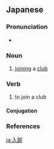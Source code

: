 ==Japanese==
{{ja-kanjitab|にゅう|ぶ|yomi=o}}

===Pronunciation===
* {{ja-pron|にゅうぶ|y=o|acc=0|acc_ref=NHK}}

===Noun===
{{ja-noun|にゅうぶ}}

# [[join]]ing a [[club]]

===Verb===
{{ja-verb-suru|にゅうぶ}}

# to join a club

====Conjugation====
{{ja-suru|にゅうぶ}}

===References===
<references/>

[[ja:入部]]